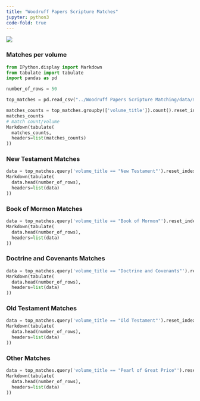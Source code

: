 ```yaml
---
title: "Woodruff Papers Scripture Matches"
jupyter: python3
code-fold: true
---
```


![](../images/ww.png)


### Matches per volume

```python
from IPython.display import Markdown
from tabulate import tabulate
import pandas as pd

number_of_rows = 50

top_matches = pd.read_csv("../Woodruff Papers Scripture Matching/data/matches/top_matches.csv").sort_values(by='similarity_score',ascending=False)

matches_counts = top_matches.groupby(['volume_title']).count().reset_index()[['volume_title', 'phrase_woodruff']]
matches_counts
# match count/volume
Markdown(tabulate(
  matches_counts,
  headers=list(matches_counts)
))
```




### New Testament Matches

```python
data = top_matches.query('volume_title == "New Testament"').reset_index(drop=True)
Markdown(tabulate(
  data.head(number_of_rows),
  headers=list(data)
))

```


### Book of Mormon Matches

```python
data = top_matches.query('volume_title == "Book of Mormon"').reset_index(drop=True)
Markdown(tabulate(
  data.head(number_of_rows),
  headers=list(data)
))

```

### Doctrine and Covenants Matches

```python
data = top_matches.query('volume_title == "Doctrine and Covenants"').reset_index(drop=True)
Markdown(tabulate(
  data.head(number_of_rows),
  headers=list(data)
))

```

### Old Testament Matches

```python
data = top_matches.query('volume_title == "Old Testament"').reset_index(drop=True)
Markdown(tabulate(
  data.head(number_of_rows),
  headers=list(data)
))

```

### Other Matches

```python
data = top_matches.query('volume_title == "Pearl of Great Price"').reset_index(drop=True)
Markdown(tabulate(
  data.head(number_of_rows),
  headers=list(data)
))

```


